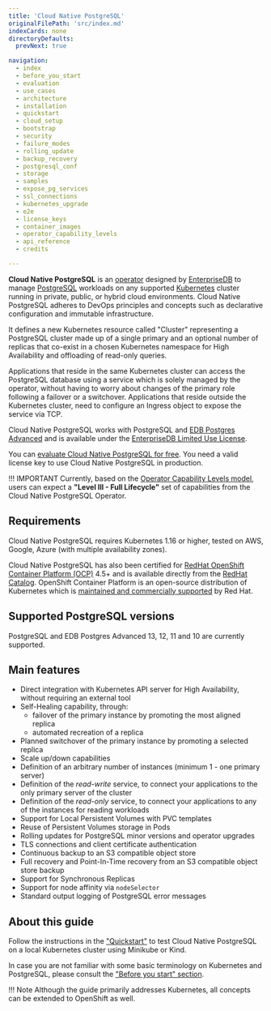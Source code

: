```yaml
---
title: 'Cloud Native PostgreSQL'
originalFilePath: 'src/index.md'
indexCards: none
directoryDefaults:
  prevNext: true

navigation:
  - index
  - before_you_start
  - evaluation
  - use_cases
  - architecture
  - installation
  - quickstart
  - cloud_setup
  - bootstrap
  - security
  - failure_modes
  - rolling_update
  - backup_recovery
  - postgresql_conf
  - storage
  - samples
  - expose_pg_services
  - ssl_connections
  - kubernetes_upgrade
  - e2e
  - license_keys
  - container_images
  - operator_capability_levels
  - api_reference
  - credits

---
```



**Cloud Native PostgreSQL** is an [operator](https://kubernetes.io/docs/concepts/extend-kubernetes/operator/)
designed by [EnterpriseDB](https://www.enterprisedb.com)
to manage [PostgreSQL](https://www.postgresql.org/) workloads on any supported [Kubernetes](https://kubernetes.io)
cluster running in private, public, or hybrid cloud environments.
Cloud Native PostgreSQL adheres to DevOps principles and concepts
such as declarative configuration and immutable infrastructure.

It defines a new Kubernetes resource called "Cluster" representing a PostgreSQL
cluster made up of a single primary and an optional number of replicas that co-exist
in a chosen Kubernetes namespace for High Availability and offloading of
read-only queries.

Applications that reside in the same Kubernetes cluster can access the
PostgreSQL database using a service which is solely managed by the operator,
without having to worry about changes of the primary role following a failover
or a switchover. Applications that reside outside the Kubernetes cluster, need
to configure an Ingress object to expose the service via TCP.

Cloud Native PostgreSQL works with PostgreSQL and [EDB Postgres Advanced](https://www.enterprisedb.com/products/edb-postgres-advanced-server-secure-ha-oracle-compatible)
and is available under the [EnterpriseDB Limited Use License](https://www.enterprisedb.com/limited-use-license).

You can [evaluate Cloud Native PostgreSQL for free](evaluation.md).
You need a valid license key to use Cloud Native PostgreSQL in production.

!!! IMPORTANT
    Currently, based on the [Operator Capability Levels model](operator_capability_levels.md),
    users can expect a **"Level III - Full Lifecycle"** set of capabilities from the
    Cloud Native PostgreSQL Operator.

## Requirements

Cloud Native PostgreSQL requires Kubernetes 1.16 or higher, tested on AWS, Google, Azure (with multiple availability zones).

Cloud Native PostgreSQL has also been certified for
[RedHat OpenShift Container Platform (OCP)](https://www.openshift.com/products/container-platform)
4.5+ and is available directly from the [RedHat Catalog](https://catalog.redhat.com/).
OpenShift Container Platform is an open-source distribution of Kubernetes which is
[maintained and commercially supported](https://access.redhat.com/support/policy/updates/openshift#ocp4)
by Red Hat.

## Supported PostgreSQL versions

PostgreSQL and EDB Postgres Advanced 13, 12, 11 and 10 are currently supported.

## Main features

* Direct integration with Kubernetes API server for High Availability,
  without requiring an external tool
* Self-Healing capability, through:
    * failover of the primary instance by promoting the most aligned replica
    * automated recreation of a replica
* Planned switchover of the primary instance by promoting a selected replica
* Scale up/down capabilities
* Definition of an arbitrary number of instances (minimum 1 - one primary server)
* Definition of the *read-write* service, to connect your applications to the only primary server of the cluster
* Definition of the *read-only* service, to connect your applications to any of the instances for reading workloads
* Support for Local Persistent Volumes with PVC templates
* Reuse of Persistent Volumes storage in Pods
* Rolling updates for PostgreSQL minor versions and operator upgrades
* TLS connections and client certificate authentication
* Continuous backup to an S3 compatible object store
* Full recovery and Point-In-Time recovery from an S3 compatible object store backup
* Support for Synchronous Replicas
* Support for node affinity via `nodeSelector`
* Standard output logging of PostgreSQL error messages

## About this guide

Follow the instructions in the ["Quickstart"](quickstart.md) to test Cloud Native PostgreSQL
on a local Kubernetes cluster using Minikube or Kind.

In case you are not familiar with some basic terminology on Kubernetes and PostgreSQL,
please consult the ["Before you start" section](before_you_start.md).

!!! Note
    Although the guide primarily addresses Kubernetes, all concepts can
    be extended to OpenShift as well.
